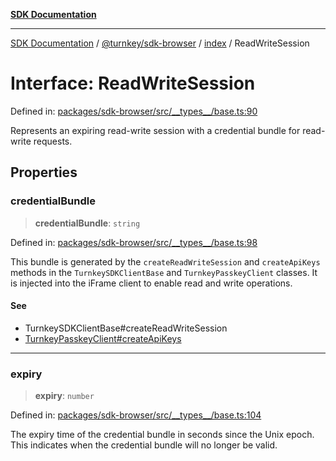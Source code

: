 [**SDK Documentation**](../../../../README.mdx)

***

[SDK Documentation](../../../../packages.mdx) / [@turnkey/sdk-browser](../../README.mdx) / [index](../README.mdx) / ReadWriteSession

# Interface: ReadWriteSession

Defined in: [packages/sdk-browser/src/\_\_types\_\_/base.ts:90](https://github.com/tkhq/sdk/blob/078f5423e923fbd1d7fd39440402d7f01d09c3d0/packages/sdk-browser/src/__types__/base.ts#L90)

Represents an expiring read-write session with a credential bundle for read-write requests.

## Properties

### credentialBundle

> **credentialBundle**: `string`

Defined in: [packages/sdk-browser/src/\_\_types\_\_/base.ts:98](https://github.com/tkhq/sdk/blob/078f5423e923fbd1d7fd39440402d7f01d09c3d0/packages/sdk-browser/src/__types__/base.ts#L98)

This bundle is generated by the `createReadWriteSession` and `createApiKeys` methods in the `TurnkeySDKClientBase` and `TurnkeyPasskeyClient` classes.
It is injected into the iFrame client to enable read and write operations.

#### See

 - TurnkeySDKClientBase#createReadWriteSession
 - [TurnkeyPasskeyClient#createApiKeys](../classes/TurnkeyPasskeyClient.mdx#createapikeys)

***

### expiry

> **expiry**: `number`

Defined in: [packages/sdk-browser/src/\_\_types\_\_/base.ts:104](https://github.com/tkhq/sdk/blob/078f5423e923fbd1d7fd39440402d7f01d09c3d0/packages/sdk-browser/src/__types__/base.ts#L104)

The expiry time of the credential bundle in seconds since the Unix epoch.
This indicates when the credential bundle will no longer be valid.
